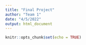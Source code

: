 ```yaml
---
title: "Final Project"
author: "Team 1"
date: "4/5/2022"
output: html_document
---
```


```r
knitr::opts_chunk$set(echo = TRUE)

```

